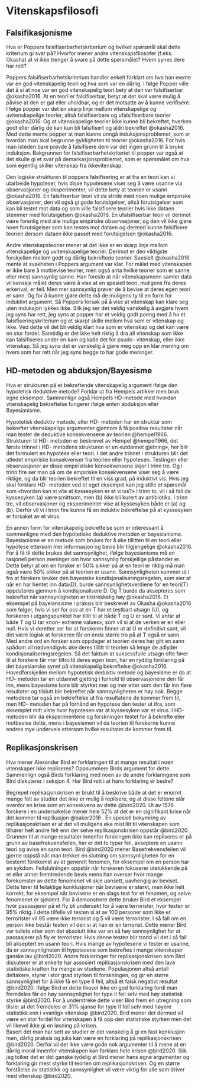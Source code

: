 # Vitenskapsfilosofi

## Falsifikasjonisme

Hva er Poppers falsifiserbarhetskriterium og hvilket spørsmål skal dette kriterium gi svar på?
Hvorfor mener andre vitenskapsfilosofer (f.eks. Okasha) at vi ikke trenger å svare på dette spørsmålet?
Hvem synes dere har rett?

Poppers falsifiserbarhetskriterium handler enkelt forklart om hva han mente var en god vitenskapelig teori og hva som var en dårlig.
I følge Popper ville det å si at noe var en god vitenskapelig teori bety at den var falsifiserbar @okasha2016.
At en teori er falsifiserbar, betyr at det skal være mulig å påvise at den er gal eller uholdbar, og er det motsatte av å kunne verifisere.
I følge popper var det en skarp linje mellom vitenskapelige og uvitenskapelige teorier, altså falsifiserbare og ufalsifiserbare teorier @okasha2016.
Og at vitenskapelige teorier ikke kunne bli bekreftet, hverken godt eller dårlig de kan kun bli falsifisert og aldri bekreftet @okasha2016.
Med dette mente popper at man kunne unngå induksjonsproblemet, som er hvordan man skal begrunne gyldigheten til teorier @okasha2016.
For hvis man isteden bare prøvde å falsifisere dem var det ingen grunn til å bruke induksjon.
Bakgrunnen for falsifiserbarhetskriteriet til popper var også at det skulle gi et svar på demarkasjonsproblemet, som er spørsmålet om hva som egentlig skiller vitenskap fra ikkevitenskap.

Den logiske strukturen til poppers falsifisering er at fra en teori kan vi utarbeide hypoteser, hvis disse hypotesene viser seg å være usanne via observasjoner og eksperimenter, vil dette bety at teorien er usann @okasha2016.
En falsifiserbar teori vil da stride med noen mulige empiriske observasjoner, den vil også gi gode forutsigelser, altså forutsigelser som kan bli testet mot data og som ville falsifisere teorier hvis ikke dataen stemmer med forutsigelsen @okasha2016.
En ufalsifiserbar teori vil derimot være forenlig med alle mulige empiriske observasjoner, og den vil ikke gjøre noen forutsigelser som kan testes mot dataen og dermed kunne falsifisere teorien dersom dataen ikke passet med forutsigelsen @okasha2016.

Andre vitenskapsteorier mener at det ikke er en skarp linje mellom vitenskapelige og uvitenskapelige teorier.
Derimot er den viktigste forskjellen mellom godt og dårlig bekreftede teorier.
Spesielt @okasha2016 mente at svakheten i Poppers argument var klar.
For målet med vitenskapen er ikke bare å motbevise teorier, men også anta hvilke teorier som er sanne eller mest sannsynlig sanne.
Han foreslo at når vitenskapsmenn samler data vil kanskje målet deres være å vise at en spesiell teori, muligens fra deres erkerival, er feil.
Men mer sannsynlig prøver de å bevise at deres egen teori er sann.
Og for å kunne gjøre dette må de muligens ty til en form for induktivt argument.
Så Poppers forsøk på å vise at vitenskap kan klare seg uten induksjon lykkes ikke.
Slik jeg ser det veldig vanskelig å avgjøre hvem jeg syns har rett, jeg syns at popper har et veldig godt poeng med å ha et falsifiseringskriterium og et skarpt skille mellom hva som er vitenskap og ikke.
Ved dette vil det bli veldig klart hva som er vitenskap og det kan være en stor fordel.
Samtidig er det ikke helt riktig å dra all vitenskap som ikke kan falsifiseres under en kam og kalle det for psudo- vitenskap, eller ikke vitenskap.
Så jeg syns det er vanskelig å gjøre meg opp en klar mening om hvem som har rett når jeg syns begge to har gode meninger.

## HD-metoden og abduksjon/Bayesisme

Hva er strukturen på et bekreftende vitenskapelig argument ifølge den hypotetisk deduktive metode?
Forklar ut fra Hempels artikkel men bruk egne eksempel.
Sammenlign også Hempels HD-metode med hvordan vitenskapelig bekreftelse fungerer ifølge enten abduksjon eller Bayesianisme.

Hypotetisk deduktiv metode, eller HD- metoden har en struktur som bekrefter vitenskapelige argumenter gjennom å få positive resultater når man tester de deduktive konsekvensene av teorien @hempel1966.
Strukturen til HD- metoden er beskrevet av Hempel @hempel1966, det første trinnet i HD- metodens strukturen er en «utdannet gjetning», her blir det formulert en hypotese eller teori.
I det andre trinnet i strukturen blir det utledet empiriske konsekvenser fra teorien eller hypotesen.
Testingen eller observasjoner av disse empiristiske konsekvensene skjer i trinn tre.
Og i trinn fire ser man på om de empiriske konsekvensene viser seg å være riktige, og da blir teorien bekreftet til en viss grad, på induktivt vis.
Hvis jeg skal forklare HD- metoden ved et eget eksempel kan jeg stille et spørsmål som «hvordan kan vi vite at kyssesyken er et virus?»
I trinn to, vil i så fall da kyssesyken (a) være smittsom, men (b) ikke bli kurert av antibiotika.
I trinn tre, vil observasjoner og eksperimenter vise at kyssesyken både er (a) og (b).
Derfor vil vi i trinn fire kunne få en induktiv bekreftelse på at kyssesyken er forsaket av et virus.

En annen form for vitenskapelig bekreftelse som er interessant å sammenligne med den hypotetiske deduktive metoden er bayesianisme.
Bayesianisme er en metode som brukes for å øke tillitten til en teori eller hypotese ettersom mer informasjon og bevis blir tilgjengelige @okasha2016.
For å få til dette brukes det sannsynlighet, ifølge bayesianisme må en rasjonell person meninger om hvor sannsynlig forskjellige påstander er.
Dette betyr at om en forsker er 50% sikker på at en teori er riktig må man også være 50% sikker på at teorien er usann.
Sannsynligheten kommer ut i fra at forskere bruker den bayesiske kondisjonaliseringsregelen, som sier at når en har hentet inn data(D), burde sannsynlighetsverdiene for en teori(T) oppdateres gjennom å kondisjonalisere D.
Og T burde da aksepteres som bekreftet når sannsynligheten er tilstrekkelig høy @okasha2016.
Et eksempel på bayeiansisme i praksis blir beskrevet av Okasha @okasha2016 som følger, hvis vi ser for oss at en T har et testbart utsagn (U), og forskeren i utgangspunktet har tillit til at både T og U er sant.
Vi antar at både T og U tar «non- extreme values», som vil si at de verken er en eller null.
Hvis vi deretter ser for at forskeren finner ut at U er definitivt sant, vil det være logisk at forskeren får en enda større tro på at T også er sann.
Med andre ord en forsker som oppdager at teorien deres har gitt en sann spådom vil nødvendigvis øke deres tillitt til teorien så lenge de adlyder kondisjonaliseringsregelen.
Så det faktum at suksessfulle utsagn ofte fører til at forskere får mer tiltro til deres egen teori, har en ryddig forklaring på det bayesianske synet på vitenskapelig bekreftelse @okasha2016.
Hovedforskjellen mellom hypotetisk deduktiv metode og bayesisme er da at HD- metoden tar en utdannet gjetting i forhold til observasjonene den får inn, mens bayesisme bare blir styrket mer og mer etter som den får inn flere resultater og tilslutt blir bekreftet når sannsynligheten er høy nok.
Begge metodene tar også en bekreftelse ut fra resultatene de kommer frem til, men HD- metoden har på forhånd en hypotese den tester ut ifra, som eksemplet mitt viste hvor hypotesen var at kyssesyken var et virus.
I HD- metoden blir da eksperimentene og forskningen testet for å bekrefte eller motbevise dette, mens i bayesismen vil da teorien til forskerne kunne endres mye underveis ettersom hvilke resultater de kommer frem til.

## Replikasjonskrisen

Hva mener Alexander Bird er forklaringen til at mange resultat i noen vitenskaper ikke repliseres?
Oppsummere Birds argument for dette.
Sammenlign også Birds forklaring med noen av de andre forklaringene som Bird diskuterer i seksjon 4.
Har Bird rett i at hans forklaring er bedre?

Begrepet replikasjonskrisen er brukt til å beskrive både at det er enormt mange felt av studier det ikke er mulig å replisere, og at disse feltene står ovenfor en krise som en konsekvens av dette @bird2020.
Ut av 1576 forskere i en undersøkelse mener hele 52% at det er en signifikant krise når det kommer til replikasjon @baker2016 .
En spesiell bekymring av replikasjonskrisen er at det vil muligens øke mistillit til vitenskapen som tilhører helt andre felt enn der selve replikasjonskrisen oppstår @bird2020.\
Grunnen til at mange resultater innenfor forskingen ikke kan repliseres er på grunn av basefrekvensfeilen, her er det to typer feil, akseptere en usann teori og avise en sann teori.
Bird @bird2020 mener Basefrekvensfeilen vil gjerne oppstå når man trekker en slutning om sannsynligheten for en bestemt forekomst av et generelt fenomen, for eksempel om en person har en sykdom.
Feilslutningen oppstår når forskeren fokuserer utelukkende på et eller annet fremtredende bevis mens han overser hvor mange forekomster av dette fenomenet vil skje uansett, uavhengig av beviset.
Dette fører til feilaktige konklusjoner når bevisene er sterkt, men ikke helt korrekt, for eksempel når bevisene er en slags test for et fenomen, og selve fenomenet er sjeldent.
For å demonstrere dette bruker Bird et eksempel hvor passasjerer på et fly bli undersøkt for å være terrorister, hvor testen er 95% riktig.
I dette tilfelle vil testen si at av 100 personer som ikke er terrorister vil 95 være ikke terrorist og 5 vil være terrorister.
I så fall om en person ikke består testen vil den si at han er en terrorist.
Dette mener Bird var tullete etter som det absolutt ikke var en så høy sannsynlighet for at passasjerer på fly er terrorister.
Hvis denne testen blir trodd vil det i så fall bli akseptert en usann teori.
Hvis mange av hypotesene vi tester er usanne, da er sannsynligheten til hypotesene som bekreftes i mange vitenskaper ganske lav @bird2020.
Andre forklaringer for replikasjonskrisen som Bird diskuterer er at enkelte har assosiert replikasjonskrisen med den lave statistiske kraften fra mange av studiene.
Populasjonen altså antall deltakere, styrer i stor grad styrken til forskningen, og gir en større sannsynlighet for å ikke få en type II feil, altså et falsk negativt resultat @bird2020.
Ifølge Bird er dette likevel ikke en god forklaring fordi man fremdeles får en høy sannsynlighet for type II feil selv med høy statistisk styrke @bird2020.
For å understreke dette viser Bird frem en utregning som tilsier at det fremdeles er 31% sjanse for type II feil selv med høyere statistikk enn i «vanlig» vitenskap @bird2020.
Bird mener det dermed vil være en stor fordel for vitenskapen å få opp den statistiske styrken men det vil likevel ikke gi en løsning på krisen.\
Basert det man har sett av studier er det vanskelig å gi en fast konklusjon men, dårlig praksis og juks kan være en forklaring på replikasjonskrisen @bird2020.
Derfor vil det ikke være gode nok argumenter til å mene at en dårlig moral innenfor vitenskapen kan forklare hele krisen @bird2020.
Slik jeg tolker det er det ganske tydelig at Bird mener hans egne argumenter og forklaring gir mest styrke til teorien om replikasjonskrisen.
Og en større forståelse av statistikk og sannsynlighet vil være viktig for alle som driver med vitenskap @bird2020.
